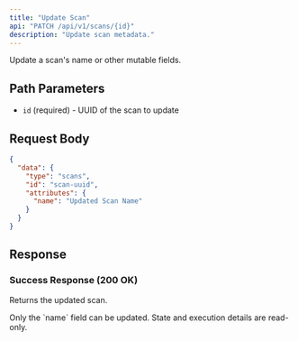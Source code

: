 ```yaml
---
title: "Update Scan"
api: "PATCH /api/v1/scans/{id}"
description: "Update scan metadata."
---
```


Update a scan's name or other mutable fields.

## Path Parameters

- `id` (required) - UUID of the scan to update

## Request Body

```json
{
  "data": {
    "type": "scans",
    "id": "scan-uuid",
    "attributes": {
      "name": "Updated Scan Name"
    }
  }
}
```

## Response

### Success Response (200 OK)

Returns the updated scan.

<Note>
Only the `name` field can be updated. State and execution details are read-only.
</Note>

